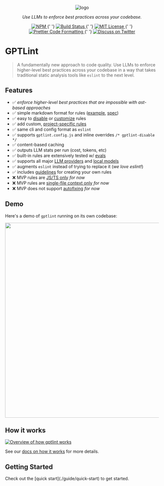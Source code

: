 
<p align='center' style={{ padding: '1rem' }}>
  <Image
    src='/gptlint-logo.png'
    alt='logo'
    width={512}
    height={512}
    style={{ width: 256 }}
  />
</p>

<p align='center' style={{ padding: '1rem' }}>
  <em>Use LLMs to enforce best practices across your codebase.</em>
</p>

<p align='center' style={{ marginBottom: '2rem' }}>
  <a href='https://www.npmjs.com/package/gptlint'>
    <img
      alt='NPM'
      src='https://img.shields.io/npm/v/gptlint.svg'
      style={{ display: 'inline-block' }}
    />
  </a>{' '}
  <a href='https://github.com/gptlint/gptlint/actions/workflows/test.yml'>
    <img
      alt='Build Status'
      src='https://github.com/gptlint/gptlint/actions/workflows/main.yml/badge.svg'
      style={{ display: 'inline-block' }}
    />
  </a>{' '}
  <a href='https://github.com/gptlint/gptlint/blob/main/license'>
    <img
      alt='MIT License'
      src='https://img.shields.io/badge/license-MIT-blue'
      style={{ display: 'inline-block' }}
    />
  </a>{' '}
  <a href='https://prettier.io'>
    <img
      alt='Prettier Code Formatting'
      src='https://img.shields.io/badge/code_style-prettier-brightgreen.svg'
      style={{ display: 'inline-block' }}
    />
  </a>{' '}
  <a href='https://twitter.com/transitive_bs'>
    <img
      alt='Discuss on Twitter'
      src='https://img.shields.io/badge/twitter-discussion-blue'
      style={{ display: 'inline-block' }}
    />
  </a>
</p>

# GPTLint

> A fundamentally new approach to code quality. Use LLMs to enforce higher-level best practices across your codebase in a way that takes traditional static analysis tools like `eslint` to the next level.

## Features

- ✅️ _enforce higher-level best practices that are impossible with ast-based approaches_
- ✅️ simple markdown format for rules ([example](https://github.com/gptlint/gptlint/tree/main/rules/prefer-array-at-negative-indexing.md), [spec](./extend/rule-spec.md))
- ✅️ easy to [disable](./project/faq.md#how-can-i-disable-a-rule) or [customize](#how-can-i-customize-a-built-in-rule) rules
- ✅️ add custom, [project-specific rules](./extend/rule-guidelines#project-specific-rules)
- ✅️ same cli and config format as `eslint`
- ✅️ supports `gptlint.config.js` and inline overrides `/* gptlint-disable */`
- ✅️ content-based caching
- ✅️ outputs LLM stats per run (cost, tokens, etc)
- ✅️ built-in rules are extensively tested w/ [evals](./project/how-it-works.md#evals)
- ✅️ supports all major [LLM providers](./guide/llm-providers.md) and [local models](./guide/llm-providers.md#local-models)
- ✅️ augments `eslint` instead of trying to replace it (_we love eslint!_)
- ✅️ includes [guidelines](./extend/rule-guidelines) for creating your own rules
- ❌ MVP rules are [JS/TS only](./project/limitations.md#rules-in-the-mvp-are-jsts-only) _for now_
- ❌ MVP rules are [single-file context only](./project/limitations.md#rules-in-the-mvp-are-single-file-only) _for now_
- ❌ MVP does not support [autofixing](./project/limitations.md#the-mvp-does-not-support-autofixing-lint-errors) _for now_

## Demo

Here's a demo of `gptlint` running on its own codebase:

<p align='center'>
  <img width='640' src='/demo.svg' />
</p>

## How it works

[![Overview of how gptlint works](/how-gptlint-works.png)](./project/how-it-works.md)

See our [docs on how it works](./project/how-it-works.md) for more details.

## Getting Started

<Callout type='info' emoji='👉'>
  Check out the [quick start](./guide/quick-start) to get started.
</Callout>
